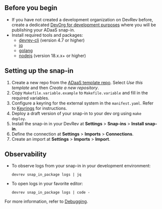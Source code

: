 ## Before you begin

- If you have not created a development organization on DevRev before, create a dedicated
  [DevOrg for development purposes](https://app.devrev.ai/) where you will be publishing your ADaaS snap-in.
- Install required tools and packages:
  - [devrev-cli](https://developer.devrev.ai/snapin-development/references/cli-install) (version 4.7 or higher)
  - [jq](https://stedolan.github.io/jq)
  - [golang](https://go.dev/doc/install)
  - [nodejs](https://nodejs.org/en/download/package-manager) (version 18.x.x+ or higher)

## Setting up the snap-in

1. Create a new repo from the [ADaaS template repo](https://github.com/devrev/adaas-template). Select _Use this template_ and
   then _Create a new repository_.
1. Copy `Makefile.variable.example` to `Makefile.variable` and fill in the required variables.
1. Configure a keyring for the external system in the `manifest.yaml`.
   Refer to [Keyrings](/snapin-development/references/keyrings) for instructions.
1. Deploy a draft version of your snap-in to your dev org using `make deploy`.
1. Install the snap-in in your DevRev at **Settings** > **Snap-ins** > **Install snap-in**.
1. Define the connection at **Settings** > **Imports** > **Connections**.
1. Create an import at **Settings** > **Imports** > **Import**.

## Observability

- To observe logs from your snap-in in your development environment:
   ```
   devrev snap_in_package logs | jq
   ```
- To open logs in your favorite editor:
  ```
  devrev snap_in_package logs | code -
  ```

For more information, refer to [Debugging](/snapin-development/debugging).
